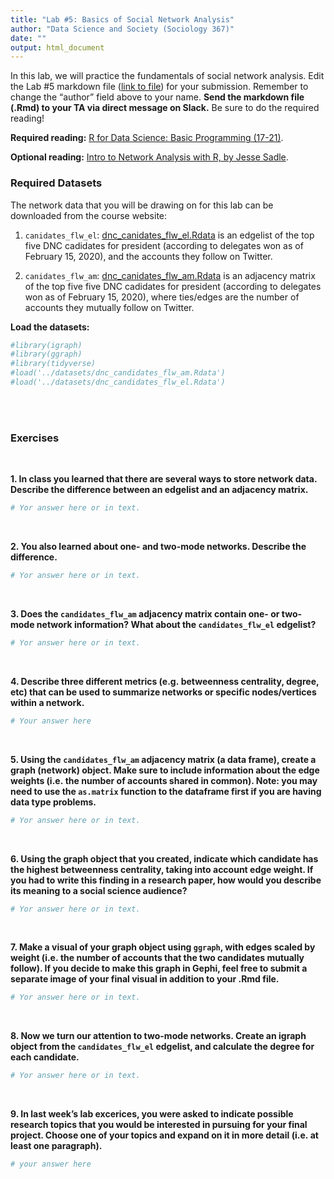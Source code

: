 ```yaml
---
title: "Lab #5: Basics of Social Network Analysis"
author: "Data Science and Society (Sociology 367)"
date: ""
output: html_document
---
```



In this lab, we will practice the fundamentals of social network analysis. Edit the Lab #5 markdown file ([link to file](https://github.com/dssoc/dssoc.github.io/raw/master/assignments/Lab_5.Rmd)) for your submission. Remember to change the "author" field above to your name. **Send the markdown file (.Rmd) to your TA via direct message on Slack.** Be sure to do the required reading!

**Required reading:** [R for Data Science: Basic Programming (17-21)](https://r4ds.had.co.nz/program-intro.html).

**Optional reading:** [Intro to Network Analysis with R, by Jesse Sadle](https://www.jessesadler.com/post/network-analysis-with-r/).


### Required Datasets

The network data that you will be drawing on for this lab can be downloaded from the course website: 

(1) `canidates_flw_el`: [dnc_canidates_flw_el.Rdata](https://github.com/dssoc/dssoc.github.io/raw/master/datasets/dnc_candidates_flw_el.Rdata) is an edgelist of the top five DNC cadidates for president (according to delegates won as of February 15, 2020), and the accounts they follow on Twitter.

(2) `canidates_flw_am`: [dnc_canidates_flw_am.Rdata](https://github.com/dssoc/dssoc.github.io/raw/master/datasets/dnc_candidates_flw_am.Rdata) is an adjacency matrix of the top five five DNC cadidates for president (according to delegates won as of February 15, 2020), where ties/edges are the number of accounts they mutually follow on Twitter.  


**Load the datasets:**
```r
#library(igraph)
#library(ggraph)
#library(tidyverse)
#load('../datasets/dnc_candidates_flw_am.Rdata')
#load('../datasets/dnc_candidates_flw_el.Rdata')
```
<br/><br/>

### Exercises
<br/>

**1. In class you learned that there are several ways to store network data. Describe the difference between an edgelist and an adjacency matrix.**

```r
# Yor answer here or in text.
```
<br/>

**2. You also learned about one- and two-mode networks. Describe the difference.**
```r
# Yor answer here or in text.
```
<br/>

**3. Does the `candidates_flw_am` adjacency matrix contain one- or two-mode network information? What about the `candidates_flw_el` edgelist?**
```r
# Yor answer here or in text.
```
<br/>

**4. Describe three different metrics (e.g. betweenness centrality, degree, etc) that can be used to summarize networks or specific nodes/vertices within a network.**
```r
# Your answer here
```
<br/>


**5. Using the `candidates_flw_am` adjacency matrix (a data frame), create a graph (network) object. Make sure to include information about the edge weights (i.e. the number of accounts shared in common). Note: you may need to use the `as.matrix` function to the dataframe first if you are having data type problems.**
```r
# Yor answer here or in text.
```
<br/>


**6. Using the graph object that you created, indicate which candidate has the highest betweenness centrality, taking into account edge weight. If you had to write this finding in a research paper, how would you describe its meaning to a social science audience?**
```r
# Yor answer here or in text.
```
<br/>


**7. Make a visual of your graph object using `ggraph`, with edges scaled by weight (i.e. the number of accounts that the two candidates mutually follow). If you decide to make this graph in Gephi, feel free to submit a separate image of your final visual in addition to your .Rmd file.**
```r
# Yor answer here or in text.
```
<br/>

**8. Now we turn our attention to two-mode networks. Create an igraph object from the `candidates_flw_el` edgelist, and calculate the degree for each candidate.**
```r
# Yor answer here or in text.
```
<br/>


**9. In last week's lab excerices, you were asked to indicate possible research topics that you would be interested in pursuing for your final project. Choose one of your topics and expand on it in more detail (i.e. at least one paragraph).**
```r
# your answer here
```



